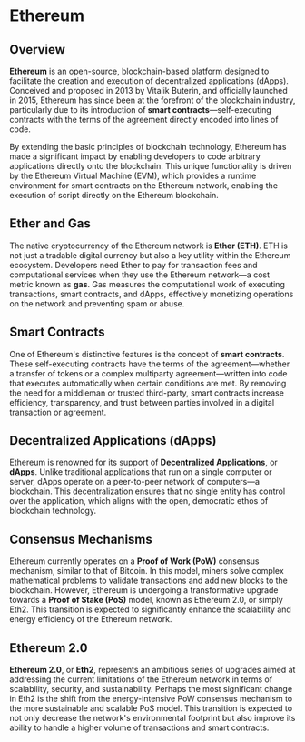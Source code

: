 # Ethereum

## Overview

**Ethereum** is an open-source, blockchain-based platform designed to facilitate the creation and execution of decentralized applications (dApps). Conceived and proposed in 2013 by Vitalik Buterin, and officially launched in 2015, Ethereum has since been at the forefront of the blockchain industry, particularly due to its introduction of **smart contracts**—self-executing contracts with the terms of the agreement directly encoded into lines of code.

By extending the basic principles of blockchain technology, Ethereum has made a significant impact by enabling developers to code arbitrary applications directly onto the blockchain. This unique functionality is driven by the Ethereum Virtual Machine (EVM), which provides a runtime environment for smart contracts on the Ethereum network, enabling the execution of script directly on the Ethereum blockchain.

## Ether and Gas

The native cryptocurrency of the Ethereum network is **Ether (ETH)**. ETH is not just a tradable digital currency but also a key utility within the Ethereum ecosystem. Developers need Ether to pay for transaction fees and computational services when they use the Ethereum network—a cost metric known as **gas**. Gas measures the computational work of executing transactions, smart contracts, and dApps, effectively monetizing operations on the network and preventing spam or abuse.

## Smart Contracts

One of Ethereum's distinctive features is the concept of **smart contracts**. These self-executing contracts have the terms of the agreement—whether a transfer of tokens or a complex multiparty agreement—written into code that executes automatically when certain conditions are met. By removing the need for a middleman or trusted third-party, smart contracts increase efficiency, transparency, and trust between parties involved in a digital transaction or agreement.

## Decentralized Applications (dApps)

Ethereum is renowned for its support of **Decentralized Applications**, or **dApps**. Unlike traditional applications that run on a single computer or server, dApps operate on a peer-to-peer network of computers—a blockchain. This decentralization ensures that no single entity has control over the application, which aligns with the open, democratic ethos of blockchain technology.

## Consensus Mechanisms

Ethereum currently operates on a **Proof of Work (PoW)** consensus mechanism, similar to that of Bitcoin. In this model, miners solve complex mathematical problems to validate transactions and add new blocks to the blockchain. However, Ethereum is undergoing a transformative upgrade towards a **Proof of Stake (PoS)** model, known as Ethereum 2.0, or simply Eth2. This transition is expected to significantly enhance the scalability and energy efficiency of the Ethereum network.

## Ethereum 2.0

**Ethereum 2.0**, or **Eth2**, represents an ambitious series of upgrades aimed at addressing the current limitations of the Ethereum network in terms of scalability, security, and sustainability. Perhaps the most significant change in Eth2 is the shift from the energy-intensive PoW consensus mechanism to the more sustainable and scalable PoS model. This transition is expected to not only decrease the network's environmental footprint but also improve its ability to handle a higher volume of transactions and smart contracts.
